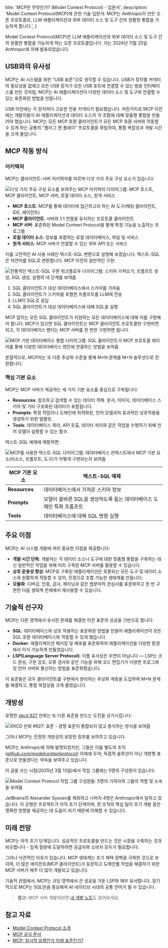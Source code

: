 
  title: 'MCP란 무엇인가? (Model Context Protocol) - 입문서',
  description:
    'Model Context Protocol(MCP)에 관한 기술 입문서. MCP는 Anthropic이 만든 오픈 프로토콜로, LLM 애플리케이션과 외부 데이터 소스 및 도구 간의 원활한 통합을 가능하게 합니다.',
}


Model Context Protocol(MCP)은 LLM 애플리케이션과 외부 데이터 소스 및 도구 간의 원활한 통합을 가능하게 하는 오픈 프로토콜입니다. 이는 2024년 11월 25일 Anthropic에 의해 발표되었습니다.

## USB와의 유사성

MCP는 AI 시스템을 위한 "USB 표준"으로 생각할 수 있습니다. USB가 장치별 커넥터의 필요성을 없애고 모든 USB 장치가 모든 USB 포트에 연결할 수 있는 범용 인터페이스를 만든 것처럼, MCP는 AI 애플리케이션이 다양한 데이터 소스 및 도구와 연결할 수 있는 표준화된 방법을 만듭니다.

USB 이전에는 각 장치마다 고유한 전용 커넥터가 필요했습니다. 마찬가지로 MCP 이전에는 개발자들이 AI 애플리케이션과 데이터 소스의 각 조합에 대해 맞춤형 통합을 만들어야 했습니다. MCP는 모든 MCP 호환 클라이언트가 모든 MCP 호환 서버와 작동할 수 있게 하는 공통의 "플러그 앤 플레이" 프로토콜을 확립하여, 통합 복잡성과 개발 시간을 크게 줄입니다.

## MCP 작동 방식

### 아키텍처

MCP는 클라이언트-서버 아키텍처를 따르며 다섯 가지 주요 구성 요소가 있습니다:

<Image
  src={mcpArchitecture}
  alt="다섯 가지 주요 구성 요소를 보여주는 MCP 아키텍처 다이어그램: MCP 호스트, MCP 클라이언트, MCP 서버, 로컬 데이터 소스, 원격 서비스"
/>

- **MCP 호스트**: MCP를 통해 데이터에 접근하고자 하는 AI 도구(채팅 클라이언트, IDE, 에이전트)
- **MCP 클라이언트**: 서버와 1:1 연결을 유지하는 프로토콜 클라이언트
- **MCP 서버**: 표준화된 Model Context Protocol을 통해 특정 기능을 노출하는 프로그램
- **로컬 데이터 소스**: 정보를 포함하는 로컬 데이터베이스, 파일 및 서비스
- **원격 서비스**: MCP 서버가 연결할 수 있는 외부 API 또는 서비스

이를 고전적인 AI 사용 사례인 텍스트-SQL 변환으로 설명해 보겠습니다. 텍스트-SQL은 자연어를 SQL로 변환합니다. MCP 이전의 일반적인 구현:

<Image
  src={textToSqlClassic}
  alt="전통적인 텍스트-SQL 구현 워크플로우 다이어그램: 스키마 가져오기, 프롬프트 생성, SQL 생성, 실행의 네 단계를 보여줌"
/>

1. SQL 클라이언트가 대상 데이터베이스에서 스키마를 가져옴
2. SQL 클라이언트가 스키마를 포함한 프롬프트를 LLM에 전송
3. LLM이 SQL로 응답
4. SQL 클라이언트가 대상 데이터베이스에 대해 SQL을 실행

MCP 없이는 모든 SQL 클라이언트가 지원하는 모든 데이터베이스에 대해 이를 구현해야 합니다. MCP가 있으면 SQL 클라이언트는 MCP 클라이언트 프로토콜만 구현하면 되고, 각 데이터베이스 벤더는 MCP 서버를 한 번만 구현하면 됩니다.

<Image
  src={databaseMcp}
  alt="MCP 기반 데이터베이스 통합 다이어그램: SQL 클라이언트가 MCP 프로토콜 레이어를 통해 다양한 데이터베이스 엔진에 연결하는 방법을 보여줌"
/>

본질적으로, MCP라는 또 다른 추상화 수준을 통해 M×N 문제를 M+N 솔루션으로 전환합니다.

### 핵심 기본 요소

MCP는 MCP 서버가 제공하는 세 가지 기본 요소를 중심으로 구축됩니다:

- **Resources**: 참조하고 검색할 수 있는 데이터 객체. 문서, 이미지, 데이터베이스 스키마 및 기타 구조화된 데이터가 포함됩니다.
- **Prompts**: 특정 작업이나 도메인에 최적화된, 언어 모델과의 효과적인 상호작용을 생성하기 위한 템플릿.
- **Tools**: 데이터베이스 쿼리, API 호출, 데이터 처리와 같은 작업을 수행하기 위해 언어 모델이 실행할 수 있는 함수.

텍스트-SQL 예제에 매핑하면:

<Image
  src={textToSqlMcp}
  alt="MCP를 사용한 텍스트-SQL 다이어그램: 데이터베이스 컨텍스트에서 MCP 기본 요소(리소스, 프롬프트, 도구)가 어떻게 구현되는지 보여줌"
/>

| MCP 기본 요소 | 텍스트-SQL 예제 |
| ------------- | ------------------------------------------------------------------------- |
| **Resources** | 데이터베이스에서 가져온 스키마 정보 |
| **Prompts** | 모델이 올바른 SQL을 생성하도록 돕는 데이터베이스 도메인 특화 프롬프트 |
| **Tools** | 데이터베이스에 대해 SQL 명령 실행 |

## 주요 이점

MCP는 AI 시스템 개발에 여러 중요한 이점을 제공합니다:

- **개발 시간 단축**: 개발자는 각 데이터 소스나 도구에 대한 맞춤형 통합을 구축하는 대신 일반적인 작업을 위해 미리 구축된 MCP 서버를 활용할 수 있습니다.
- **상호 운용성 향상**: MCP로 구축된 애플리케이션은 호환되는 모든 도구 및 데이터 소스와 원활하게 작동할 수 있어, 진정으로 조합 가능한 생태계를 만듭니다.
- **모듈화**: 디버깅, 인증, 감사, 체이닝과 같은 범분야적 관심사를 표준화하고 한 번 구현한 다음 생태계 전체에서 재사용할 수 있습니다.

## 기술적 선구자

MCP는 다른 영역에서 유사한 문제를 해결한 이전 표준의 성공을 기반으로 합니다:

- **SQL**: 데이터베이스와 상호 작용하는 표준화된 방법을 만들어 애플리케이션이 모든 SQL 호환 데이터베이스와 작동할 수 있게 했습니다.
- **Docker**: 애플리케이션 패키징 및 배포를 표준화하여 애플리케이션을 다양한 환경에서 이식 가능하게 만들었습니다.
- **LSP(Language Server Protocol)**: 이름 유사성은 우연이 아닙니다 — LSP는 코드 완성, 구문 강조, 오류 검사와 같은 기능을 위해 코드 편집기가 다양한 프로그래밍 언어 서버와 통신하는 방법을 표준화했습니다.

이 표준들은 모두 클라이언트를 구현에서 분리하는 추상화 계층을 도입하여 M×N 문제를 해결하고, 통합 복잡성을 크게 줄였습니다.

## 개방성

유명한 [xkcd 927](https://xkcd.com/927/) 만화는 또 다른 표준을 만드는 도전을 상기시킵니다:

<Image
  src={xkcdStandards}
  alt="XKCD 만화 #927: 표준 - 경쟁 표준이 통합되지 않고 증식하는 방식을 보여줌"
/>

그러나 MCP는 진정한 개방성의 유망한 징후를 보여주고 있습니다.

MCP는 Anthropic에 의해 발명되었지만, 그들은 이를 별도의 조직([github.com/modelcontextprotocol](https://github.com/modelcontextprotocol)) 아래에 두어, 독점적 솔루션이 아닌 개방형 표준으로 만들겠다는 약속을 보여주고 있습니다.

이 글을 쓰는 시점(2025년 3월 13일)에서 작업 그룹에는 5명의 구성원이 있습니다:

<Image
  src={mcpMembers}
  alt="Model Context Protocol 작업 그룹 구성원들: 5명의 기여자와 그들의 역할 및 소속을 보여줌"
/>

JetBrains의 Alexander Sysoev를 제외하고 나머지 4명은 Anthropic에서 일하고 있습니다. 이 균형은 프로젝트가 아직 초기 단계이며, 한 조직의 핵심 팀이 초기 개발 동안 명확한 방향을 제공하는 데 도움이 되기 때문에 이해할 수 있습니다.

## 미래 전망

MCP는 아직 초기 단계입니다. 성공적인 프로토콜을 만드는 것은 시장을 구축하는 것과 비슷합니다 - 임계 질량에 도달하려면 공급자와 소비자 모두가 필요합니다.

그러나 낙관적인 이유가 있습니다. MCP 생태계는 초기 채택 장벽을 극복한 것으로 보이며, 더 많은 에이전트(MCP 클라이언트)가 등장하고 도메인별 작업을 해결하기 위한 MCP 서버가 매주 더 많이 개발되고 있습니다.

기술적 관점에서, MCP는 코딩 영역에서 큰 성공을 거둔 LSP와 매우 유사합니다. 장기적으로 MCP는 SQL만큼 중요해져 AI 네이티브 시대의 공통 언어가 될 수 있습니다.

> **참고:** MCP 서버 개발자라면 [내 개발 노트](/articles/notes-on-implementing-mcp-server)도 읽어보세요.

## 참고 자료

- [Model Context Protocol 소개](https://www.anthropic.com/news/model-context-protocol)
- [MCP 공식 문서](https://modelcontextprotocol.io/introduction)
- [MCP: 일시적 유행인가 미래 표준인가?](https://blog.langchain.dev/mcp-fad-or-fixture/)